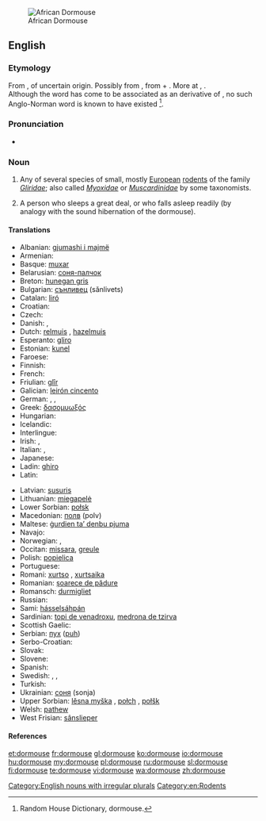 [[File:Graphiurus_spec_-murinus-1.jpg|thumb|African Dormouse]]
==English==
{{wikipedia}}

===Etymology===
From {{etyl|enm}} {{term|dormous|lang=enm}}, of uncertain origin. Possibly from {{term||dor-|lang=enm}}, from {{etyl|non}} {{term|dár||benumbed|lang=non}} + {{term|mous||mouse|lang=enm}}. More at {{l|en|doze}}, {{l|en|mouse}}. <br>Although the word has come to be associated as an {{etyl|xno|-}} derivative of  {{etyl|fro|-}} {{term|dormir||to sleep|lang=fro}}, no such Anglo-Norman word is known to have existed <ref>Random House Dictionary, dormouse.</ref>.

===Pronunciation===
* {{IPA|/ˈdɔːmaʊs/}}

===Noun===
{{en-noun|dormice}}

# Any of several species of small, mostly [[European]] [[rodent]]s of the family ''[[Gliridae]]''; also called ''[[Myoxidae]]'' or ''[[Muscardinidae]]'' by some taxonomists.
# {{figuratively}} A person who sleeps a great deal, or who falls asleep readily (by analogy with the sound hibernation of the dormouse).

====Translations====
{{trans-top|rodent}}
* Albanian: [[gjumashi i majmë]]
* Armenian: {{t-|hy|քնամուկ|tr=k’namuk}}
* Basque: [[muxar]]
* Belarusian: [[соня-палчок]]
* Breton: [[hunegan gris]]
* Bulgarian: [[сънливец]] (sănlivets)
* Catalan: [[liró]]
* Croatian: {{t-|hr|puh}}
* Czech: {{t+|cs|plch}}
* Danish: {{t-|da|syvsover}}, {{t-|da|hasselmus}}
* Dutch: [[relmuis]] {{f}}, [[hazelmuis]] {{f}}
* Esperanto: [[gliro]]
* Estonian: [[kunel]]
* Faroese: {{t-|fo|heslimús}}
* Finnish: {{t+|fi|unikeko}}
* French: {{t+|fr|loir|m}}
* Friulian: [[glîr]]
* Galician: [[leirón cincento]]
* German: {{t+|de|Bilch|m}}, {{t+|de|Schläfer|m}}, {{t+|de|Schlafmaus|f}}
* Greek: [[δασομυωξός]] {{m}}
* Hungarian: {{t+|hu|pele}}
* Icelandic: {{t-|is|heslimús}}
* Interlingue: {{t|ie|glire}}
* Irish: {{t-|ga|luch chodlamáin|f}}, {{t-|ga|dallóg fhéir|f}}
* Italian: {{t+|it|ghiro|m}}, {{t+|it|moscardino|m}}
* Japanese: {{t-|ja|ヤマネ|tr=yamane}}
* Ladin: [[ghiro]]
* Latin: {{t-|la|glis|m}}
{{trans-mid}}
* Latvian: [[susuris]]
* Lithuanian: [[miegapelė]]
* Lower Sorbian: [[połsk]]
* Macedonian: [[полв]] (polv)
* Maltese: [[ġurdien ta’ denbu pjuma]]
* Navajo: {{tø|nv|yéigo ałhoshii}}
* Norwegian: {{t-|no|syvsover}}, {{t-|no|sovemus}}
* Occitan: [[missara]], [[greule]]
* Polish: [[popielica]] {{f}}
* Portuguese: {{t+|pt|arganaz|m}}
* Romani: [[xurtso]] {{m}}, [[xurtsaika]] {{f}}
* Romanian: [[șoarece de pădure]]
* Romansch: [[durmigliet]]
* Russian: {{t+|ru|соня|f|tr=sónja}}
* Sami: [[hásselsáhpán]]
* Sardinian: [[topi de venadroxu]], [[medrona de tzirva]]
* Scottish Gaelic: {{t-|gd|dallag|f|xs=Scottish Gaelic}}
* Serbian: [[пух]] ([[puh]])
* Serbo-Croatian: {{t-|sh|puh|m|xs=Serbo-Croatian}}
* Slovak: {{t-|sk|plch}}
* Slovene: {{t+|sl|polh|m}}
* Spanish: {{t+|es|lirón|m}}
* Swedish: {{t+|sv|sjusovare}}, {{t-|sv|sovmöss}}, {{t+|sv|hasselmus}}
* Turkish: {{t+|tr|kakırca}}
* Ukrainian: [[соня]] (sonja) {{f}}
* Upper Sorbian: [[lěsna myška]] {{f}}, [[połch]] {{m}}, [[połšk]] {{m}}
* Welsh: [[pathew]]
* West Frisian: [[sânslieper]]
{{trans-bottom}}

====References====
<references/>

[[Category:English nouns with irregular plurals]]
[[Category:en:Rodents]]

[[et:dormouse]]
[[fr:dormouse]]
[[gl:dormouse]]
[[ko:dormouse]]
[[io:dormouse]]
[[hu:dormouse]]
[[my:dormouse]]
[[pl:dormouse]]
[[ru:dormouse]]
[[sl:dormouse]]
[[fi:dormouse]]
[[te:dormouse]]
[[vi:dormouse]]
[[wa:dormouse]]
[[zh:dormouse]]